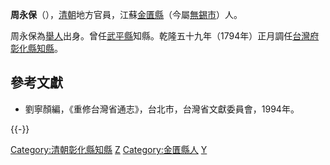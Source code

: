 '''周永保'''（{{bd|？||？||}}），[[清朝|清朝]]地方官員，江蘇[[金匱縣|金匱縣]]（今屬[[無錫市|無錫市]]）人。

周永保為[[舉人|舉人]]出身。曾任[[武平縣|武平縣]]知縣。乾隆五十九年（1794年）正月調任[[台灣府|台灣府]][[彰化縣|彰化縣]][[知縣|知縣]]。

==參考文獻==
*劉寧顏編，《重修台灣省通志》，台北市，台灣省文獻委員會，1994年。

{{-}}
{{start box}}
{{s-off}}
{{Succession box|[[宋學灝|宋學灝]]|[[朱瀾|朱瀾]]|[[台灣府|台灣府]][[彰化縣|彰化縣]][[知縣|知縣]]|<small>乾隆五十九年（1794年）上任</small>}}
{{end box}}

[[Category:清朝彰化縣知縣|Category:清朝彰化縣知縣]]
[[Category:無錫人|Z]]
[[Category:金匱縣人|Category:金匱縣人]]
[[Category:周姓|Y]]